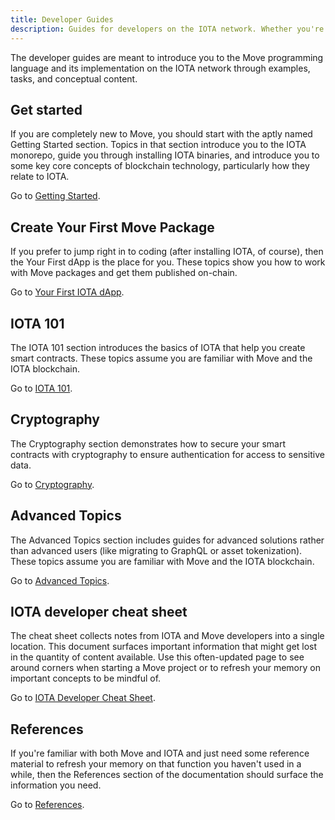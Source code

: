 ```yaml
---
title: Developer Guides
description: Guides for developers on the IOTA network. Whether you're just learning how to create smart contracts or are a Move expert, these guides help to fast-track your IOTA development. 
---
```


The developer guides are meant to introduce you to the Move programming language and its implementation on the IOTA network through examples, tasks, and conceptual content.  

## Get started

If you are completely new to Move, you should start with the aptly named Getting Started section. Topics in that section introduce you to the IOTA monorepo, guide you through installing IOTA binaries, and introduce you to some key core concepts of blockchain technology, particularly how they relate to IOTA. 

Go to [Getting Started](getting-started/getting-started.mdx).

## Create Your First Move Package

If you prefer to jump right in to coding (after installing IOTA, of course), then the Your First dApp is the place for you. These topics show you how to work with Move packages and get them published on-chain. 

Go to [Your First IOTA dApp](getting-started/create-a-package.mdx).

## IOTA 101

The IOTA 101 section introduces the basics of IOTA that help you create smart contracts. These topics assume you are familiar with Move and the IOTA blockchain.

Go to [IOTA 101](iota-101.mdx).

## Cryptography

The Cryptography section demonstrates how to secure your smart contracts with cryptography to ensure authentication for access to sensitive data.

Go to [Cryptography](cryptography/how-to/cryptography.mdx).

## Advanced Topics

The Advanced Topics section includes guides for advanced solutions rather than advanced users (like migrating to GraphQL or asset tokenization). These topics assume you are familiar with Move and the IOTA blockchain.

Go to [Advanced Topics](advanced.mdx).

## IOTA developer cheat sheet

The cheat sheet collects notes from IOTA and Move developers into a single location. This document surfaces important information that might get lost in the quantity of content available. Use this often-updated page to see around corners when starting a Move project or to refresh your memory on important concepts to be mindful of. 

Go to [IOTA Developer Cheat Sheet](dev-cheat-sheet.mdx).

## References

If you're familiar with both Move and IOTA and just need some reference material to refresh your memory on that function you haven't used in a while, then the References section of the documentation should surface the information you need.

Go to [References](../references/references.mdx).